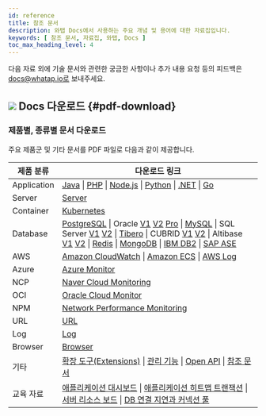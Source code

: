 ```yaml
---
id: reference
title: 참조 문서
description: 와탭 Docs에서 사용하는 주요 개념 및 용어에 대한 자료집입니다.
keywords: [ 참조 문서, 자료집, 와탭, Docs ]
toc_max_heading_level: 4
---
```


다음 자료 외에 기술 문서와 관련한 궁금한 사항이나 추가 내용 요청 등의 피드백은 docs@whatap.io로 보내주세요.


<DocCardList/>

## ![](/img/ic-pdf-download.svg) Docs 다운로드 {#pdf-download}

### 제품별, 종류별 문서 다운로드

주요 제품군 및 기타 문서를 PDF 파일로 다음과 같이 제공합니다.

<div class='download-pdf'>

| 제품 분류 | 다운로드 링크 |
| -- | -- |
| Application | [Java](https://github.com/whatap/whatap-docs/releases/download/v2.19.0/whatap-apm-java-monitoring.pdf) \| [PHP](https://github.com/whatap/whatap-docs/releases/download/v2.19.0/whatap-apm-php-monitoring.pdf) \| [Node.js](https://github.com/whatap/whatap-docs/releases/download/v2.19.0/whatap-apm-nodejs-monitoring.pdf) \| [Python](https://github.com/whatap/whatap-docs/releases/download/v2.19.0/whatap-apm-python-monitoring.pdf) \| [.NET](https://github.com/whatap/whatap-docs/releases/download/v2.19.0/whatap-apm-dotnet-monitoring.pdf) \| [Go](https://github.com/whatap/whatap-docs/releases/download/v2.19.0/whatap-apm-go-monitoring.pdf) |
| Server | [Server](https://github.com/whatap/whatap-docs/releases/download/v2.19.0/whatap-server-monitoring.pdf) |
| Container | [Kubernetes](https://github.com/whatap/whatap-docs/releases/download/v2.19.0/whatap-kubernetes-monitoring.pdf) |
| Database | [PostgreSQL](https://github.com/whatap/whatap-docs/releases/download/v2.19.0/whatap-db-postgresql-monitoring.pdf) \| Oracle [V1](https://content.whatap.io/24/07/01/003046whatap-db-oracle-monitoring.pdf) [V2](https://github.com/whatap/whatap-docs/releases/download/v2.19.0/whatap-db-oracle-v2-monitoring.pdf) [Pro](https://github.com/whatap/whatap-docs/releases/download/v2.19.0/whatap-db-oracle-pro-monitoring.pdf) \| [MySQL](https://github.com/whatap/whatap-docs/releases/download/v2.19.0/whatap-db-mysql-monitoring.pdf) \| SQL Server [V1](https://content.whatap.io/24/11/01/003310whatap-db-mssql-monitoring.pdf) [V2](https://github.com/whatap/whatap-docs/releases/download/v2.19.0/whatap-db-mssql-monitoring.pdf) \| [Tibero](https://github.com/whatap/whatap-docs/releases/download/v2.19.0/whatap-db-tibero-monitoring.pdf) \| CUBRID [V1](https://content.whatap.io/24/09/02/042728whatap-db-cubrid-monitoring.pdf) [V2](https://github.com/whatap/whatap-docs/releases/download/v2.19.0/whatap-db-cubrid-monitoring.pdf) \| Altibase [V1](https://content.whatap.io/24/08/01/044450whatap-db-altibase-monitoring.pdf) [V2](https://github.com/whatap/whatap-docs/releases/download/v2.19.0/whatap-db-altibase-monitoring.pdf) \| [Redis](https://github.com/whatap/whatap-docs/releases/download/v2.19.0/whatap-db-redis-monitoring.pdf) \| [MongoDB](https://github.com/whatap/whatap-docs/releases/download/v2.19.0/whatap-db-mongodb-monitoring.pdf) \| [IBM DB2](https://github.com/whatap/whatap-docs/releases/download/v2.19.0/whatap-db-db2-monitoring.pdf) \| [SAP ASE](https://github.com/whatap/whatap-docs/releases/download/v2.19.0/whatap-db-sapase-monitoring.pdf) |
| AWS | [Amazon CloudWatch](https://github.com/whatap/whatap-docs/releases/download/v2.19.0/whatap-amazon-cloudwatch.pdf) \| [Amazon ECS](https://github.com/whatap/whatap-docs/releases/download/v2.19.0/whatap-amazon-ecs.pdf) \| [AWS Log](https://github.com/whatap/whatap-docs/releases/download/v2.19.0/whatap-aws-log-monitoring.pdf) |
| Azure | [Azure Monitor](https://github.com/whatap/whatap-docs/releases/download/v2.19.0/whatap-azure.pdf) | 
| NCP | [Naver Cloud Monitoring](https://github.com/whatap/whatap-docs/releases/download/v2.19.0/whatap-ncloud.pdf) |
| OCI | [Oracle Cloud Monitor](https://github.com/whatap/whatap-docs/releases/download/v2.19.0/whatap-oracle-cloud.pdf) |
| NPM | [Network Performance Monitoring](https://github.com/whatap/whatap-docs/releases/download/v2.19.0/whatap-network-performance-monitoring.pdf) |
| URL | [URL](https://github.com/whatap/whatap-docs/releases/download/v2.19.0/whatap-url-monitoring.pdf) |
| Log | [Log](https://github.com/whatap/whatap-docs/releases/download/v2.19.0/whatap-log-monitoring.pdf) |
| Browser | [Browser](https://github.com/whatap/whatap-docs/releases/download/v2.19.0/whatap-browser-monitoring.pdf) |
| 기타 | [확장 도구(Extensions)](https://github.com/whatap/whatap-docs/releases/download/v2.19.0/whatap-extensions.pdf) \| [관리 기능](https://github.com/whatap/whatap-docs/releases/download/v2.19.0/whatap-manage.pdf) \| [Open API](https://content.whatap.io/24/08/01/044452whatap-open-api.pdf) \| [참조 문서](https://github.com/whatap/whatap-docs/releases/download/v2.19.0/whatap-reference.pdf) |
| 교육 자료 | [애플리케이션 대시보드](https://content.whatap.io/24/02/01/052908whatap-best-practice-guides-about-apm-dashboard.pdf) \| [애플리케이션 히트맵 트랜잭션](https://content.whatap.io/24/02/01/052909whatap-best-practice-guides-about-apm-hitmap-class.pdf) \| [서버 리소스 보드](https://content.whatap.io/24/02/01/052909whatap-best-practice-guides-about-server-dashboard.pdf) \| [DB 연결 지연과 커넥션 풀](https://content.whatap.io/24/02/01/052909whatap-best-practice-guides-about-apm-dbc.pdf) |

</div>